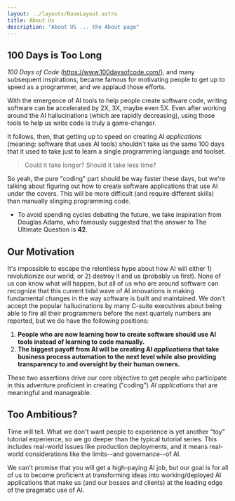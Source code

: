```yaml
---
layout: ../layouts/BaseLayout.astro
title: About Us
description: "About US ... the About page"
---
```

## 100 Days is Too Long

_100 Days of Code_ (https://www.100daysofcode.com/), and many subsequent inspirations, became famous 
for motivating people to get up to speed as a programmer,
and we applaud those efforts.

With the emergence of AI tools to help people create software code, writing software can
be accelerated by 2X, 3X, maybe even 5X. Even after working around the AI hallucinations (which
are rapidly decreasing), using those tools to help us write code is truly a game-changer.

It follows, then, that getting up to speed on creating AI _applications_ (meaning: software that
uses AI tools) shouldn't take us the same 100 days that it used to take just to learn a single
programming language and toolset.

> Could it take longer? Should it take less time? 

So yeah, the pure "coding" part should be way faster these days, but we're talking about figuring
out how to create software applications that use AI under the covers. This will be more difficult (and require different skills) than manually slinging programming 
code.
- To avoid spending cycles debating the future, we take inspiration from Douglas Adams, 
who famously suggested that the answer to The Ultimate Question is **42**.

## Our Motivation

It's impossible to escape the relentless hype about how AI will either 1) revolutionize
our world, or 2) destroy it and us (probably us first). None of us can know what will happen, but
all of us who are around software can recognize that this current tidal wave of AI innovations is making 
fundamental changes in the way software is built and maintained. We don't accept the popular hallucinations
by many C-suite executives about being able to fire all their programmers before the next quartely 
numbers are reported, but we do have the following positions:

1. **People who are now learning how to create software should use AI tools instead of learning 
to code manually.**
1. **The biggest payoff from AI will be creating AI _applications_ that take business process 
automation to the next level
 while also providing transparency to and oversight by their human owners.**

These two assertions drive our core objective to get people who participate in 
this adventure proficient in creating ("coding") _AI applications_ that are meaningful and 
manageable.

## Too Ambitious?

Time will tell. What we don't want people to experience is yet another "toy" tutorial experience,
so we go deeper than the typical tutorial series. This includes real-world issues like production
deployments, and it means real-world considerations like the limits--and governance--of AI. 

We can't promise that you will get a high-paying AI job, but our goal is for all of us to become proficient
at transforming ideas into working/deployed AI applications that make us (and our bosses and clients)
at the leading edge of the pragmatic use of AI. 
